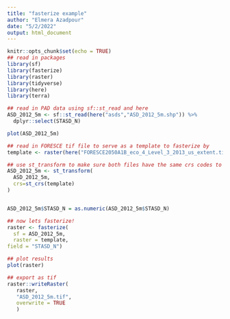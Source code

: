 ```yaml
---
title: "fasterize example"
author: "Elmera Azadpour"
date: "5/2/2022"
output: html_document
---
```


```r
knitr::opts_chunk$set(echo = TRUE)
## read in packages 
library(sf)
library(fasterize)
library(raster)
library(tidyverse)
library(here)
library(terra)
```

```r
## read in PAD data using sf::st_read and here 
ASD_2012_5m <- sf::st_read(here("asds","ASD_2012_5m.shp")) %>% 
  dplyr::select(STASD_N) 

plot(ASD_2012_5m)

## read in FORESCE tif file to serve as a template to fasterize by 
template <- raster(here("FORESCE2050A1B_eco_4_Level_3_2013_us_extent.tif"))

## use st_transform to make sure both files have the same crs codes to fasterize by 
ASD_2012_5m <- st_transform(
  ASD_2012_5m,
  crs=st_crs(template)
)


ASD_2012_5m$STASD_N = as.numeric(ASD_2012_5m$STASD_N) 

## now lets fasterize! 
raster <- fasterize(
  sf = ASD_2012_5m,
  raster = template,
field = "STASD_N")
```


```r
## plot results 
plot(raster)
```

```r
## export as tif 
raster::writeRaster(
   raster,
   "ASD_2012_5m.tif",
   overwrite = TRUE
   )
```

